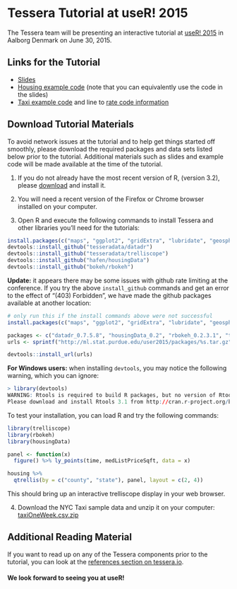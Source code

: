 # Tessera Tutorial at useR! 2015 #

The Tessera team will be presenting an interactive tutorial at [useR! 2015](http://user2015.math.aau.dk) in Aalborg Denmark on June 30, 2015.

## Links for the Tutorial

- [Slides](http://ml.stat.purdue.edu/user2015/Tessera-aalborg-slides.html)
- [Housing example code](https://raw.githubusercontent.com/tesseradata/docs-UseR2015/gh-pages/R/housing.R) (note that you can equivalently use the code in the slides)
- [Taxi example code](https://raw.githubusercontent.com/tesseradata/docs-UseR2015/gh-pages/R/taxi.R) and line to [rate code information](http://www.nyc.gov/html/tlc/html/passenger/taxicab_rate.shtml)

## Download Tutorial Materials ##

To avoid network issues at the tutorial and to help get things started off smoothly, please download the required packages and data sets listed below prior to the tutorial.  Additional materials such as slides and example code will be made available at the time of the tutorial.

1. If you do not already have the most recent version of R, (version 3.2), please [download](http://cran.r-project.org) and install it.

2. You will need a recent version of the Firefox or Chrome browser installed on your computer.

3. Open R and execute the following commands to install Tessera and other libraries you'll need for the tutorials:

```r
install.packages(c("maps", "ggplot2", "gridExtra", "lubridate", "geosphere", "devtools"))
devtools::install_github("tesseradata/datadr")
devtools::install_github("tesseradata/trelliscope")
devtools::install_github("hafen/housingData")
devtools::install_github("bokeh/rbokeh")
```

**Update:** it appears there may be some issues with github rate limiting at the conference.  If you try the above `install_github` commands and get an error to the effect of "(403) Forbidden", we have made the github packages available at another location:

```r
# only run this if the install commands above were not successful
install.packages(c("maps", "ggplot2", "gridExtra", "lubridate", "geosphere", "devtools"))

packages <- c("datadr_0.7.5.8", "housingData_0.2", "rbokeh_0.2.3.1", "trelliscope_0.8.4")
urls <- sprintf("http://ml.stat.purdue.edu/user2015/packages/%s.tar.gz", packages)

devtools::install_url(urls)
```

**For Windows users:**  when installing `devtools`, you may notice the following warning, which you can ignore:

```r
> library(devtools)
WARNING: Rtools is required to build R packages, but no version of Rtools compatible with R 3.x was found. (Only the following incompatible version(s) of Rtools were found:3.2)
Please download and install Rtools 3.1 from http://cran.r-project.org/bin/windows/Rtools/ and then run find_rtools().
```

To test your installation, you can load R and try the following commands:

```r
library(trelliscope)
library(rbokeh)
library(housingData)

panel <- function(x)
  figure() %>% ly_points(time, medListPriceSqft, data = x)

housing %>%
  qtrellis(by = c("county", "state"), panel, layout = c(2, 4))
```

This should bring up an interactive trelliscope display in your web browser.

4. Download the NYC Taxi sample data and unzip it on your computer: [taxiOneWeek.csv.zip](http://ml.stat.purdue.edu/user2015/taxiOneWeek.csv.zip)

## Additional Reading Material ##

If you want to read up on any of the Tessera components prior to the tutorial, you can look at the [references section on tessera.io](http://tessera.io/#references).

<!-- 6. The zip file contains a folder called **exercises**.  Set your working directory in R to this folder,
using something like `setwd("mypaths/exercises")`.  The **exercises** folder
contains a folder for each of the three exercises:  **power_exercise**, **netflow_exercise**, and **housing_exercise**.
Each exercise folder has a single **.R** file which contains the code for the exercise. Open that
file in your editor of choice and begin! -->

#### We look forward to seeing you at useR!
